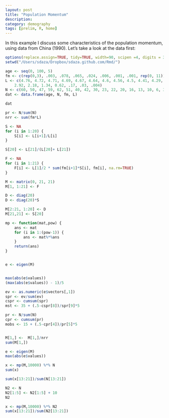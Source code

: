 ```yaml
---
layout: post
title: "Population Momentum"
description:
category: demography
tags: [prelim, R, home]
---
```



In this example I discuss some characteristics of the population momentum, using data from China (1990). Let's take a look at the data first:

```r
options(replace.assign=TRUE, tidy=TRUE, width=90, scipen =4, digits = 3)
setwd("/Users/sdaza/Dropbox/sdaza.github.com/Rmd/")
```

```r

age <- seq(0, 100, 5)
fm <- c(rep(0,3), .003, .078, .065, .024, .006, .001, .001, rep(0, 11))
L <- c(4.76, 4.72, 4.71, 4.69, 4.67, 4.64, 4.6, 4.56, 4.5, 4.41, 4.29, 4.11, 3.86, 3.48,
	2.92, 2.18, 1.34, 0.62, .17, .03, .004)
N <- c(60, 50, 47, 59, 62, 51, 40, 42, 30, 23, 22, 20, 16, 13, 10, 6, 3, 1, .2, .04, .005)
dat <- data.frame(age, N, fm, L)

```


```r

dat

```



```r

pr <- N/sum(N)
nrr <- sum(fm*L)

```


```r

S <- NA
for (i in 1:20) {
	S[i] <- L[i+1]/L[i]
}

```

```r

S[20] <- L[21]/(L[20]+ L[21])

F <- NA
for (i in 1:21) {
	F[i] <- L[1]/2 * sum(fm[i+1]*S[i], fm[i], na.rm=TRUE)
}

```


```r

M <- matrix(0, 21, 21)
M[1, 1:21] <- F

```

```r

D <- diag(20)
D <- diag(20)*S

M[2:21, 1:20] <- D
M[21,21] <- S[20]

mp <- function(mat,pow) {
	ans <- mat
	for (i in 1:(pow-1)) {
		ans <- mat%*%ans
	}
	return(ans)
}


e <- eigen(M)


max(abs(e$values))
(max(abs(e$values)) - 1)/5

ev <- as.numeric(e$vectors[,1])
spr <- ev/sum(ev)
cspr <- cumsum(spr)
mst <- 35 + (.5-cspr[8])/spr[9]*5

pr <- N/sum(N)
cpr <- cumsum(pr)
mobs <- 15 + (.5-cpr[4])/pr[5]*5


M[1,] <-  M[1,]/nrr
sum(M[1,])

e <- eigen(M)
max(abs(e$values))

x <- mp(M,10000) %*% N
sum(x)

sum(x[13:21])/sum(N[13:21])

N2 <- N
N2[1:5] <- N2[1:5] + 10
N2

x <- mp(M,10000) %*% N2
sum(x[13:21])/sum(N2[13:21])

```

